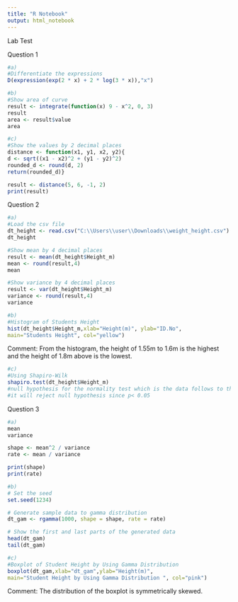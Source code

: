 ---
title: "R Notebook"
output: html_notebook
---

Lab Test

Question 1
```{r}
#a)
#Differentiate the expressions
D(expression(exp(2 * x) + 2 * log(3 * x)),"x")

```
```{r}
#b)
#Show area of curve
result <- integrate(function(x) 9 - x^2, 0, 3)
result
area <- result$value
area
```
```{r}
#c)
#Show the values by 2 decimal places
distance <- function(x1, y1, x2, y2){
d <- sqrt((x1 - x2)^2 + (y1 - y2)^2)
rounded_d <- round(d, 2)
return(rounded_d)}

result <- distance(5, 6, -1, 2)
print(result)
```

Question 2
```{r}
#a)
#Load the csv file
dt_height <- read.csv("C:\\Users\\user\\Downloads\\weight_height.csv")
dt_height
```
```{r}
#Show mean by 4 decimal places
result <- mean(dt_height$Height_m)
mean <- round(result,4)
mean
```
```{r}
#Show variance by 4 decimal places
result <- var(dt_height$Height_m)
variance <- round(result,4)
variance
```

```{r}
#b)
#Histogram of Students Height
hist(dt_height$Height_m,xlab="Height(m)", ylab="ID.No",
main="Students Height", col="yellow")

```
Comment: From the histogram, the height of 1.55m to 1.6m is the highest and the height of 1.8m above is the lowest.

```{r}
#c)
#Using Shapiro-Wilk
shapiro.test(dt_height$Height_m)
#null hypothesis for the normality test which is the data follows to the normal distribution. 
#it will reject null hypothesis since p< 0.05
```
Question 3
```{r}
#a)
mean
variance

shape <- mean^2 / variance
rate <- mean / variance

print(shape)
print(rate)
```
```{r}
#b)
# Set the seed
set.seed(1234)

# Generate sample data to gamma distribution
dt_gam <- rgamma(1000, shape = shape, rate = rate)

# Show the first and last parts of the generated data
head(dt_gam)
tail(dt_gam)
```
```{r}
#c)
#Boxplot of Student Height by Using Gamma Distribution
boxplot(dt_gam,xlab="dt_gam",ylab="Height(m)",
main="Student Height by Using Gamma Distribution ", col="pink")
```
Comment: The distribution of the boxplot is symmetrically skewed.
